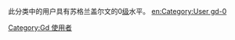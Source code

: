 此分类中的用户具有苏格兰盖尔文的0[[Wikipedia:巴別#開始使用巴別語言模板|级]]水平。
[[Category:Gd_使用者|Category:Gd 使用者]]
[[en:Category:User_gd-0|en:Category:User gd-0]]